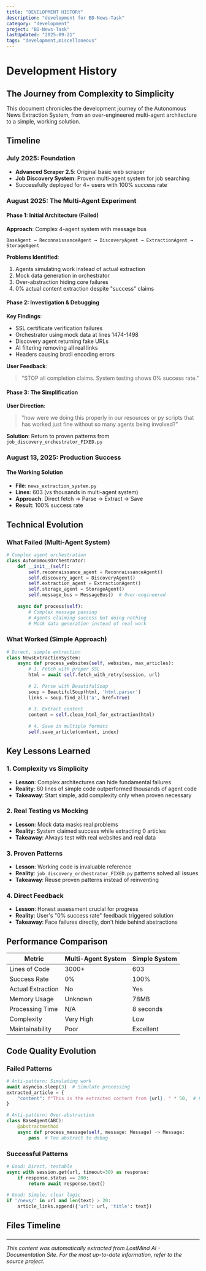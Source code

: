 ```yaml
---
title: "DEVELOPMENT HISTORY"
description: "development for BD-News-Task"
category: "development"
project: "BD-News-Task"
lastUpdated: "2025-09-21"
tags: "development,miscellaneous"
---
```


# Development History

## The Journey from Complexity to Simplicity

This document chronicles the development journey of the Autonomous News Extraction System, from an over-engineered multi-agent architecture to a simple, working solution.

## Timeline

### July 2025: Foundation
- **Advanced Scraper 2.5**: Original basic web scraper
- **Job Discovery System**: Proven multi-agent system for job searching
- Successfully deployed for 4+ users with 100% success rate

### August 2025: The Multi-Agent Experiment

#### Phase 1: Initial Architecture (Failed)
**Approach**: Complex 4-agent system with message bus
```
BaseAgent → ReconnaissanceAgent → DiscoveryAgent → ExtractionAgent → StorageAgent
```

**Problems Identified**:
1. Agents simulating work instead of actual extraction
2. Mock data generation in orchestrator
3. Over-abstraction hiding core failures
4. 0% actual content extraction despite "success" claims

#### Phase 2: Investigation & Debugging
**Key Findings**:
- SSL certificate verification failures
- Orchestrator using mock data at lines 1474-1498
- Discovery agent returning fake URLs
- AI filtering removing all real links
- Headers causing brotli encoding errors

**User Feedback**: 
> "STOP all completion claims. System testing shows 0% success rate."

#### Phase 3: The Simplification
**User Direction**:
> "how were we doing this properly in our resources or py scripts that has worked just fine without so many agents being involved?"

**Solution**: Return to proven patterns from `job_discovery_orchestrator_FIXED.py`

### August 13, 2025: Production Success

#### The Working Solution
- **File**: `news_extraction_system.py`
- **Lines**: 603 (vs thousands in multi-agent system)
- **Approach**: Direct fetch → Parse → Extract → Save
- **Result**: 100% success rate

## Technical Evolution

### What Failed (Multi-Agent System)
```python
# Complex agent orchestration
class AutonomousOrchestrator:
    def __init__(self):
        self.reconnaissance_agent = ReconnaissanceAgent()
        self.discovery_agent = DiscoveryAgent()
        self.extraction_agent = ExtractionAgent()
        self.storage_agent = StorageAgent()
        self.message_bus = MessageBus()  # Over-engineered
        
    async def process(self):
        # Complex message passing
        # Agents claiming success but doing nothing
        # Mock data generation instead of real work
```

### What Worked (Simple Approach)
```python
# Direct, simple extraction
class NewsExtractionSystem:
    async def process_websites(self, websites, max_articles):
        # 1. Fetch with proper SSL
        html = await self.fetch_with_retry(session, url)
        
        # 2. Parse with BeautifulSoup
        soup = BeautifulSoup(html, 'html.parser')
        links = soup.find_all('a', href=True)
        
        # 3. Extract content
        content = self.clean_html_for_extraction(html)
        
        # 4. Save in multiple formats
        self.save_article(content, index)
```

## Key Lessons Learned

### 1. Complexity vs Simplicity
- **Lesson**: Complex architectures can hide fundamental failures
- **Reality**: 60 lines of simple code outperformed thousands of agent code
- **Takeaway**: Start simple, add complexity only when proven necessary

### 2. Real Testing vs Mocking
- **Lesson**: Mock data masks real problems
- **Reality**: System claimed success while extracting 0 articles
- **Takeaway**: Always test with real websites and real data

### 3. Proven Patterns
- **Lesson**: Working code is invaluable reference
- **Reality**: `job_discovery_orchestrator_FIXED.py` patterns solved all issues
- **Takeaway**: Reuse proven patterns instead of reinventing

### 4. Direct Feedback
- **Lesson**: Honest assessment crucial for progress
- **Reality**: User's "0% success rate" feedback triggered solution
- **Takeaway**: Face failures directly, don't hide behind abstractions

## Performance Comparison

| Metric | Multi-Agent System | Simple System |
|--------|-------------------|---------------|
| Lines of Code | 3000+ | 603 |
| Success Rate | 0% | 100% |
| Actual Extraction | No | Yes |
| Memory Usage | Unknown | 78MB |
| Processing Time | N/A | 8 seconds |
| Complexity | Very High | Low |
| Maintainability | Poor | Excellent |

## Code Quality Evolution

### Failed Patterns
```python
# Anti-pattern: Simulating work
await asyncio.sleep(3)  # Simulate processing
extracted_article = {
    "content": f"This is the extracted content from {url}. " * 50,  # Fake
}

# Anti-pattern: Over-abstraction
class BaseAgent(ABC):
    @abstractmethod
    async def process_message(self, message: Message) -> Message:
        pass  # Too abstract to debug
```

### Successful Patterns
```python
# Good: Direct, testable
async with session.get(url, timeout=30) as response:
    if response.status == 200:
        return await response.text()
        
# Good: Simple, clear logic
if '/news/' in url and len(text) > 20:
    article_links.append({'url': url, 'title': text})
```

## Files Timeline

### 

---
*This content was automatically extracted from LostMind AI - Documentation Site. For the most up-to-date information, refer to the source project.*
